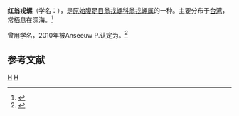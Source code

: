 {{Speciesbox
| taxon = Mikadotrochus hirasei
| binomial_authority = (Pilsbry, 1903)
| image = Mikadotrochus hirasei 01.jpg
}}
'''红翁戎螺'''（学名：''{{lang|la|Mikadotrochus hirasei}}''），是[[原始腹足目|原始腹足目]][[翁戎螺科|翁戎螺科]][[翁戎螺属|翁戎螺属]]的一种。主要分布于[[台湾|台湾]]，常栖息在深海。<ref>{{cite web|url=http://shell.sinica.edu.tw/chinese/shellbase_detail.php?science_no=16|title=国际贝库：红翁戎螺|publisher=台湾贝类资料库|accessdate=2009-08-11}}</ref>

曾用学名''{{Lang|la|Perotrochus hirasei}}''，2010年被Anseeuw P.认定为''{{lang|la|Mikadotrochus hirasei}}''。<ref>{{Cite web|url=http://www.marinespecies.org/aphia.php?p=sourcedetails&id=141726|title=世界海洋生物注册-Anseeuw P. (2010) Checklist of the family Pleurotomariidae. Pers. Com.|accessdate=2018年4月24日|author=|date=|publisher=}}</ref>

== 参考文献 ==
{{reflist}}
{{taxonbar}}
[[Category:_1903年描述的动物|H]]
[[Category:翁戎螺属|H]]